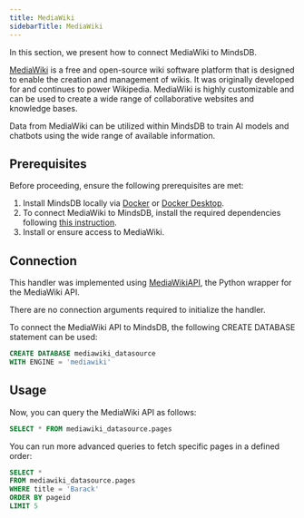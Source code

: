 ```yaml
---
title: MediaWiki
sidebarTitle: MediaWiki
---
```


In this section, we present how to connect MediaWiki to MindsDB.

[MediaWiki](https://www.mediawiki.org/wiki/MediaWiki) is a free and open-source wiki software platform that is designed to enable the creation and management of wikis. It was originally developed for and continues to power Wikipedia. MediaWiki is highly customizable and can be used to create a wide range of collaborative websites and knowledge bases.

Data from MediaWiki can be utilized within MindsDB to train AI models and chatbots using the wide range of available information.

## Prerequisites

Before proceeding, ensure the following prerequisites are met:

1. Install MindsDB locally via [Docker](/setup/self-hosted/docker) or [Docker Desktop](/setup/self-hosted/docker-desktop).
2. To connect MediaWiki to MindsDB, install the required dependencies following [this instruction](/setup/self-hosted/docker#install-dependencies).
3. Install or ensure access to MediaWiki.

## Connection

This handler was implemented using [MediaWikiAPI](https://github.com/lehinevych/MediaWikiAPI), the Python wrapper for the MediaWiki API.

There are no connection arguments required to initialize the handler.

To connect the MediaWiki API to MindsDB, the following CREATE DATABASE statement can be used:

```sql
CREATE DATABASE mediawiki_datasource
WITH ENGINE = 'mediawiki'
```

## Usage

Now, you can query the MediaWiki API as follows:

```sql
SELECT * FROM mediawiki_datasource.pages
```

You can run more advanced queries to fetch specific pages in a defined order:

```sql
SELECT *
FROM mediawiki_datasource.pages
WHERE title = 'Barack'
ORDER BY pageid
LIMIT 5
```